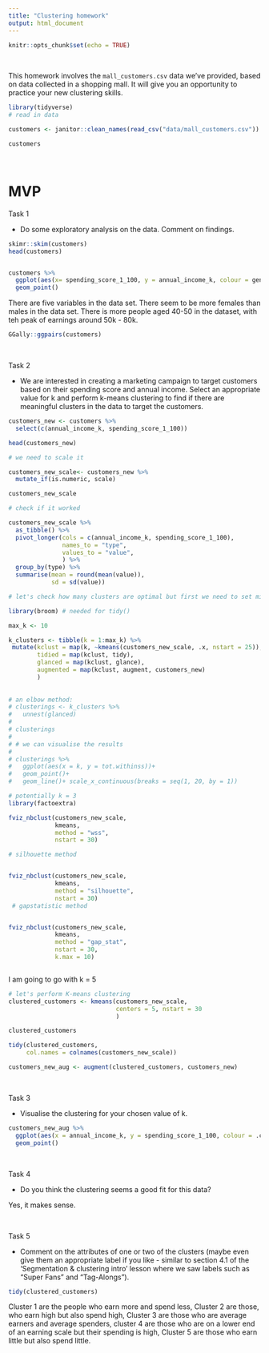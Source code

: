 ```yaml
---
title: "Clustering homework"
output: html_document
---
```


```r
knitr::opts_chunk$set(echo = TRUE)
```

<br>

This homework involves the `mall_customers.csv` data we've provided, based on data collected in a shopping mall. It will give you an opportunity to practice your new clustering skills.


```r

library(tidyverse)
# read in data

customers <- janitor::clean_names(read_csv("data/mall_customers.csv"))

customers

```

<br>

# MVP

Task 1

* Do some exploratory analysis on the data. Comment on findings. 

```r
skimr::skim(customers)
head(customers)


customers %>% 
  ggplot(aes(x= spending_score_1_100, y = annual_income_k, colour = gender)) + 
  geom_point()

```
There are five variables in the data set. There seem to be more females than males in the data set. There is more people aged 40-50 in the dataset, with teh peak of earnings around 50k - 80k.

```r
GGally::ggpairs(customers)
```


<br>

Task 2

* We are interested in creating a marketing campaign to target customers based on their spending score and annual income. Select an appropriate value for k and perform k-means clustering to find if there are meaningful clusters in the data to target the customers. 

```r

customers_new <- customers %>% 
  select(c(annual_income_k, spending_score_1_100))

head(customers_new)

```
```r
# we need to scale it

customers_new_scale<- customers_new %>% 
  mutate_if(is.numeric, scale)

customers_new_scale

# check if it worked 

customers_new_scale %>% 
  as_tibble() %>% 
  pivot_longer(cols = c(annual_income_k, spending_score_1_100),
               names_to = "type", 
               values_to = "value",
               ) %>% 
  group_by(type) %>% 
  summarise(mean = round(mean(value)),
            sd = sd(value))
```

```r
# let's check how many clusters are optimal but first we need to set min and max of clusters to look at 

library(broom) # needed for tidy()

max_k <- 10

k_clusters <- tibble(k = 1:max_k) %>% 
 mutate(kclust = map(k, ~kmeans(customers_new_scale, .x, nstart = 25)),
        tidied = map(kclust, tidy),
        glanced = map(kclust, glance),
        augmented = map(kclust, augment, customers_new)
        ) 
 
 
# an elbow method:
# clusterings <- k_clusters %>% 
#   unnest(glanced)
# 
# clusterings
# 
# # we can visualise the results
# 
# clusterings %>% 
#   ggplot(aes(x = k, y = tot.withinss))+
#   geom_point()+
#   geom_line()+ scale_x_continuous(breaks = seq(1, 20, by = 1))

# potentially k = 3
library(factoextra)

fviz_nbclust(customers_new_scale,
             kmeans, 
             method = "wss",
             nstart = 30)           

# silhouette method


fviz_nbclust(customers_new_scale,
             kmeans, 
             method = "silhouette",
             nstart = 30)
 # gapstatistic method


fviz_nbclust(customers_new_scale,
             kmeans, 
             method = "gap_stat",
             nstart = 30,
             k.max = 10)



```


I am going to go with k = 5

```r
# let's perform K-means clustering
clustered_customers <- kmeans(customers_new_scale,
                              centers = 5, nstart = 30
                              )

clustered_customers
```

```r
tidy(clustered_customers, 
     col.names = colnames(customers_new_scale))

customers_new_aug <- augment(clustered_customers, customers_new)
```


<br>

Task 3

* Visualise the clustering for your chosen value of k.

```r
customers_new_aug %>% 
  ggplot(aes(x = annual_income_k, y = spending_score_1_100, colour = .cluster))+
  geom_point()
```


<br>

Task 4

* Do you think the clustering seems a good fit for this data?

Yes, it makes sense.

<br>

Task 5

* Comment on the attributes of one or two of the clusters (maybe even give them an appropriate label if you like - similar to section 4.1 of the 'Segmentation & clustering intro' lesson where we saw labels such as "Super Fans" and "Tag-Alongs"). 

```r
tidy(clustered_customers)
```
Cluster 1 are the people who earn more and spend less,
Cluster 2 are those, who earn high but also spend high,
Cluster 3 are those who are average earners and average spenders,
cluster 4 are those who are on a lower end of an earning scale but their spending is high, 
Cluster 5 are those who earn little but also spend little.






